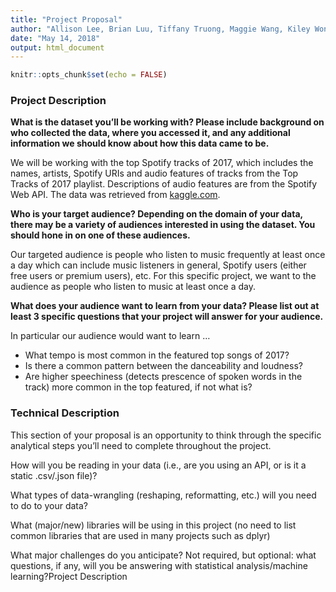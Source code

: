 ```yaml
---
title: "Project Proposal"
author: "Allison Lee, Brian Luu, Tiffany Truong, Maggie Wang, Kiley Wong"
date: "May 14, 2018"
output: html_document
---
```


```r
knitr::opts_chunk$set(echo = FALSE)
```

### Project Description
**What is the dataset you'll be working with?  Please include background on who collected the data, where you accessed it, and any additional information we should know about how this data came to be.**

We will be working with the top Spotify tracks of 2017, which includes the names, artists, Spotify URIs and audio features of tracks from the Top Tracks of 2017 playlist. Descriptions of audio features are from the Spotify Web API. The data was retrieved from [kaggle.com](https://www.kaggle.com/nadintamer/top-tracks-of-2017/data). 

**Who is your target audience?  Depending on the domain of your data, there may be a variety of audiences interested in using the dataset.  You should hone in on one of these audiences.**

Our targeted audience is people who listen to music frequently at least once a day which can include music listeners in general, Spotify users (either free users or premium users), etc. For this specific project, we want to the audience as people who listen to music at least once a day. 

**What does your audience want to learn from your data?  Please list out at least 3 specific questions that your project will answer for your audience.**

In particular our audience would want to learn ...

- What tempo is most common in the featured top songs of 2017?
- Is there a common pattern between the danceability and loudness?
- Are higher speechiness (detects prescence of spoken words in the track) more common in the top featured, if not what is? 

### Technical Description
This section of your proposal is an opportunity to think through the specific analytical steps you'll need to complete throughout the project.

How will you be reading in your data (i.e., are you using an API, or is it a static .csv/.json file)?

What types of data-wrangling (reshaping, reformatting, etc.) will you need to do to your data?

What (major/new) libraries will be using in this project (no need to list common libraries that are used in many projects such as dplyr)

What major challenges do you anticipate? 
Not required, but optional: what questions, if any, will you be answering with statistical analysis/machine learning?Project Description